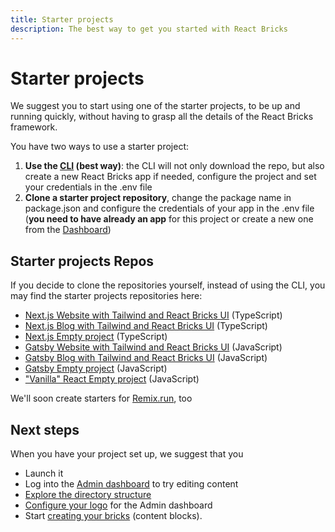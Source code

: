 ```yaml
---
title: Starter projects
description: The best way to get you started with React Bricks
---
```



# Starter projects

We suggest you to start using one of the starter projects, to be up and running quickly, without having to grasp all the details of the React Bricks framework.

You have two ways to use a starter project:

1. **Use the [CLI](cli) (best way)**: the CLI will not only download the repo, but also create a new React Bricks app if needed, configure the project and set your credentials in the .env file
2. **Clone a starter project repository**, change the package name in package.json and configure the credentials of your app in the .env file (**you need to have already an app** for this project or create a new one from the [Dashboard](https://dashboard.reactbricks.com))

## Starter projects Repos

If you decide to clone the repositories yourself, instead of using the CLI, you may find the starter projects repositories here:

- [Next.js Website with Tailwind and React Bricks UI](https://bla.bla) (TypeScript)
- [Next.js Blog with Tailwind and React Bricks UI](https://bla.bla) (TypeScript)
- [Next.js Empty project](https://bla.bla) (TypeScript)
- [Gatsby Website with Tailwind and React Bricks UI](https://bla.bla) (JavaScript)
- [Gatsby Blog with Tailwind and React Bricks UI](https://bla.bla) (JavaScript)
- [Gatsby Empty project](https://bla.bla) (JavaScript)
- ["Vanilla" React Empty project](https://bla.bla) (JavaScript)

We'll soon create starters for [Remix.run](https://remix.run), too

## Next steps

When you have your project set up, we suggest that you

- Launch it
- Log into the [Admin dashboard](react-bricks-dashboard) to try editing content
- [Explore the directory structure](cli#explore-the-directory-structure)
- [Configure your logo](/docs/configuration/configuration) for the Admin dashboard
- Start [creating your bricks](/docs/bricks/what-is-a-brick) (content blocks).
